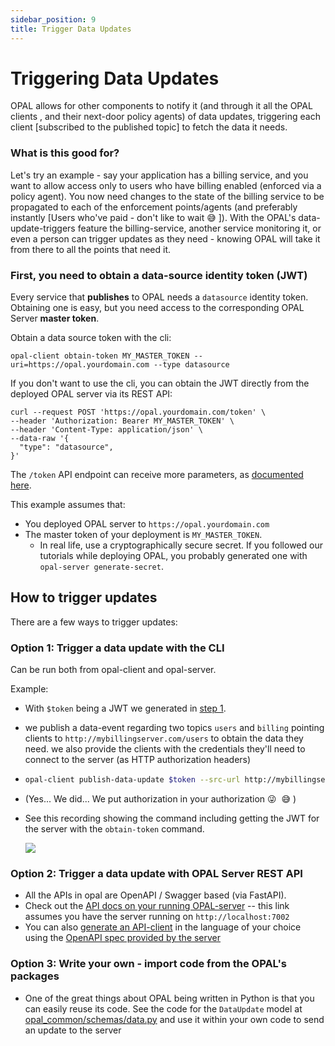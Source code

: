 ```yaml
---
sidebar_position: 9
title: Trigger Data Updates
---
```



# Triggering Data Updates
OPAL allows for other components to notify it (and through it all the OPAL clients , and their next-door policy agents) of data updates, triggering each client [subscribed to the published topic] to fetch the data it needs.

### What is this good for?
Let's try an example - say your application has a billing service, and you want to allow access only to users who have billing enabled (enforced via a policy agent).
You now need changes to the state of the billing service to be propagated to each of the enforcement points/agents (and preferably instantly [Users who've paid - don't like to wait 😅 ]).
With the OPAL's data-update-triggers feature the billing-service, another service monitoring it, or even a person can trigger updates as they need - knowing OPAL will take it from there to all the points that need it.

### <a name="datasource-token"></a>First, you need to obtain a data-source identity token (JWT)

Every service that **publishes** to OPAL needs a `datasource` identity token.
Obtaining one is easy, but you need access to the corresponding OPAL Server **master token**.

Obtain a data source token with the cli:
```
opal-client obtain-token MY_MASTER_TOKEN --uri=https://opal.yourdomain.com --type datasource
```

If you don't want to use the cli, you can obtain the JWT directly from the deployed OPAL server via its REST API:
```
curl --request POST 'https://opal.yourdomain.com/token' \
--header 'Authorization: Bearer MY_MASTER_TOKEN' \
--header 'Content-Type: application/json' \
--data-raw '{
  "type": "datasource",
}'
```
The `/token` API endpoint can receive more parameters, as [documented here](https://opal.permit.io/redoc#operation/generate_new_access_token_token_post).

This example assumes that:
* You deployed OPAL server to `https://opal.yourdomain.com`
* The master token of your deployment is `MY_MASTER_TOKEN`.
  * In real life, use a cryptographically secure secret. If you followed our tutorials while deploying OPAL, you probably generated one with `opal-server generate-secret`.

## How to trigger updates
There are a few ways to trigger updates:

### Option 1: Trigger a data update with the CLI
Can be run both from opal-client and opal-server.

Example:
  - With `$token` being a JWT we generated in [step 1](#datasource-token).
  - we publish a data-event regarding two topics `users` and `billing` pointing clients to `http://mybillingserver.com/users` to obtain the data they need. we also provide the clients with the credentials they'll need to connect to the server (as HTTP authorization headers)

  -
    ```sh
    opal-client publish-data-update $token --src-url http://mybillingserver.com/users -t users -t billing --src-config '{"headers":{"authorization":"bearer secret-token"}}'
    ```
-   (Yes... We did... We put authorization in your authorization 😜 &nbsp;😅 )

- See this recording showing the command including getting the JWT for the server with the `obtain-token` command.
    <p><a href="https://asciinema.org/a/JYBzx1VrqJ17QnvmOnDYylOE6?t=1" target="_blank"><img src="https://asciinema.org/a/JYBzx1VrqJ17QnvmOnDYylOE6.svg"/></a></p>

### Option 2: Trigger a data update with OPAL Server REST API
- All the APIs in opal are OpenAPI / Swagger based (via FastAPI).
- Check out the [API docs on your running OPAL-server](http://localhost:7002/docs#/Data%20Updates/publish_data_update_event_data_config_post) -- this link assumes you have the server running on `http://localhost:7002`
- You can also [generate an API-client](https://github.com/OpenAPITools/openapi-generator) in the language of your choice using the [OpenAPI spec provided by the server](http://localhost:7002/openapi.json)

### Option 3: Write your own - import code from the OPAL's packages
- One of the great things about OPAL being written in Python is that you can easily reuse its code.
See the code for the `DataUpdate` model at [opal_common/schemas/data.py](https://github.com/permitio/opal/blob/master/packages/opal-common/opal_common/schemas/data.py) and use it within your own code to send an update to the server
